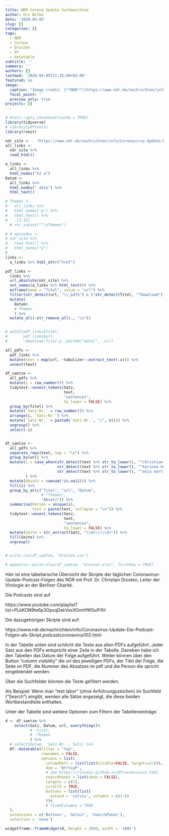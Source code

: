 ```yaml
---
title: NDR Corona Update Suchmaschine
author: Urs Wilke
date: '2020-04-05'
slug: []
categories: []
tags:
  - NDR
  - Corona
  - Drosten
  - DT
  - datatable
subtitle: ''
summary: ''
authors: []
lastmod: '2020-04-05T11:35:09+02:00'
featured: no
image:
  caption: "Image credit: [**NDR**](https://www.ndr.de/nachrichten/info/drosten100_v-contentgross.jpg)"
  focal_point: ''
  preview_only: true
projects: []
---
```




```r
# knitr::opts_chunk$set(cache = TRUE)
library(tidyverse)
# library(pdftools)
library(rvest)

```


```r
ndr_site <-   "https://www.ndr.de/nachrichten/info/Coronavirus-Update-Die-Podcast-Folgen-als-Skript,podcastcoronavirus102.html"
all_links <-
  ndr_site %>%
  read_html()

```



```r
a_links <- 
  all_links %>%
  html_nodes("h2 a")
Datum <- 
  all_links %>%
  html_nodes(".date") %>% 
  html_text()

# Themen <- 
#   all_links %>%
#   html_nodes("p") %>%
#   html_text() %>% 
#   .[3:15]
  # str_subset("^\nThemen")

# # episodes <-
# ndr_site %>%
#   read_html() %>%
#   html_nodes("p")
# 
links <-
  a_links %>% html_attr("href")

```


```r
pdf_links <-
  links %>%
  url_absolute(ndr_site) %>%
  set_names(a_links %>% html_text()) %>%
  enframe(name = "Titel", value = "url") %>%
  filter(str_detect(url, "\\.pdf$") & (!str_detect(Titel, "^Download"))) %>% 
  mutate(
    Datum#, 
    # Themen
    ) %>% 
  mutate_all(~str_remove_all(., "\n"))


# walk2(pdf_links$Titel, 
#       pdf_links$url,
#       ~download.file(.y, paste0("data/", .x)))

```


```r
all_pdfs <- 
  pdf_links %>% 
  mutate(text = map(url, ~tabulizer::extract_text(.x))) %>% 
  unnest(text)

```


```r
df_saetze <- 
  all_pdfs %>% 
  mutate(i = row_number()) %>% 
  tidytext::unnest_tokens(Satz, 
                          text,
                          "sentences",
                          to_lower = FALSE) %>%  
  group_by(Titel) %>% 
  mutate(`Satz-Nr.` = row_number()) %>% 
  arrange(i, `Satz-Nr.`) %>% 
  mutate(`Satz-Nr.` = paste0(`Satz-Nr.`, "/", n())) %>% 
  ungroup() %>% 
  select(-i)


df_saetze <- 
  all_pdfs %>% 
  separate_rows(text, sep = "\n") %>% 
  group_by(url) %>%  
  mutate(i = case_when(str_detect(text %>% str_to_lower(), "^christian drosten$") ~ "cd",
                       str_detect(text %>% str_to_lower(), "^korinna hennig$")    ~ "kh",
                       str_detect(text %>% str_to_lower(), "^anja martini$")      ~ "am")
         ) %>%
  mutate(Absatz = cumsum(!is.na(i))) %>%  
  fill(i) %>% 
  group_by_at(c("Titel", "url", "Datum", 
                # "Themen", 
                "Absatz")) %>% 
  summarise(Person = unique(i),
            text = paste(text, collapse = "\n")) %>%
  tidytext::unnest_tokens(Satz, 
                          text,
                          "sentences",
                          to_lower = FALSE) %>% 
  mutate(Seite = str_extract(Satz, "\\d+\\/\\d+")) %>% 
  fill(Seite) %>% 
  ungroup()


# write_csv(df_saetze, "drosten.csv")

```


```r
# openxlsx::write.xlsx(df_saetze, "drosten.xlsx", firstRow = TRUE)

```

Hier ist eine tabellarische Übersicht der Skripte der täglichen Coronavirus-Update-Podcast-Folgen des NDR mit Prof. Dr. Christian Drosten, Leiter der Virologie an der Berliner Charité. 

Die Podcasts sind auf 

https://www.youtube.com/playlist?list=PLkKON9te6p3OpxqDskVsxXOmhfW0uPi1H

Die dazugehörigen Skripte sind auf:

https://www.ndr.de/nachrichten/info/Coronavirus-Update-Die-Podcast-Folgen-als-Skript,podcastcoronavirus102.html

In der Tabelle unten sind schlicht die Texte aus allen PDFs aufgeführt. Jeder Satz aus den PDFs entspricht einer Zeile in der Tabelle. Daneben habe ich den Tabellen das Datum der Folge aufgeführt. Weiter können über den Button "column visibility" die url des jeweiligen PDFs, der Titel der Folge, die Seite im PDF, die Nummer des Absatzes im pdf und die Person die spricht eingeblendet werden.

Über die Suchfelder können die Texte gefiltert werden. 

Als Beispiel: Wenn man "test labor" (ohne Anführungszeichen) im Suchfeld ("Search") eingibt, werden alle Sätze angezeigt, die diese beiden Wortbestandteile enthalten.

Unter der Tabelle sind weitere Optionen zum Filtern der Tabelleneinträge.



```r

d <- df_saetze %>% 
    select(Satz, Datum, url, everything()#, 
           # -Titel,
           # -Themen
           ) %>%
  # select(Datum, `Satz-Nr.`, Satz) %>% 
  DT::datatable(filter = "top", 
                rownames = FALSE,
                options = list(
                  columnDefs = list(list(visible=FALSE, targets=2:6)),
                  dom = 'BfrtipP',
                  # see https://rstudio.github.io/DT/extensions.html
                  searchPanes = list(show = FALSE),
                  targets = c(1),
                  scrollX = TRUE,
                  buttons = list(list(
                    extend = 'colvis', columns = c(1:6)
                  ))#,
                  # fixedColumns = TRUE
  ),
  extensions = c('Buttons', 'Select', 'SearchPanes'),
  selection = 'none')
```


```r
widgetframe::frameWidget(d, height = 3000, width = '100%')
```

